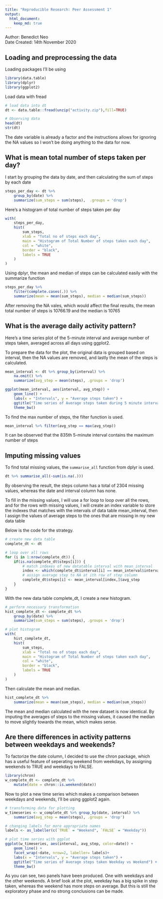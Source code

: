 ```yaml
---
title: "Reproducible Research: Peer Assessment 1"
output: 
  html_document:
    keep_md: true
---
```


Author: Benedict Neo  
Date Created: 14th November 2020

## Loading and preprocessing the data

Loading packages I'll be using
```r
library(data.table)
library(dplyr)
library(ggplot2)
```

Load data with fread
```r
# load data into dt
dt <- data.table::fread(unzip("activity.zip"),fill=TRUE)

# Observing data
head(dt)
str(dt)
```
The date variable is already a factor and the instructions allows for ignoring the 
NA values so I won't be doing anything to the data for now.

## What is mean total number of steps taken per day?

I start by grouping the data by date, and then calculating the sum of steps by
each date
```r
steps_per_day <- dt %>%
    group_by(date) %>%
    summarize(sum_steps = sum(steps),  .groups = 'drop')
```

Here's a histogram of total number of steps taken per day
```r
with(
    steps_per_day,
    hist(
        sum_steps,
        xlab = "Total no of steps each day",
        main = "Histogram of Total Number of steps taken each day",
        col = "white",
        border = "black",
        labels = TRUE
    )
)
```

Using dplyr, the mean and median of steps can be calculated easily with the summarize function

```r
steps_per_day %>%
    filter(complete.cases(.)) %>%
    summarize(mean = mean(sum_steps), median = median(sum_steps))
```

After removing the NA vales, which would affect the final results, the mean total number of steps is 10766.19 and the median is 10765

## What is the average daily activity pattern?

Here's a time series plot of the 5-minute interval and average number of steps taken, averaged across all days using ggplot2.

To prepare the data for the plot, the original data is grouped based on interval, then the NA values are removed, and lastly the mean of the steps is calculated.
```r
mean_interval <- dt %>% group_by(interval) %>%
    na.omit() %>%
    summarize(avg_step = mean(steps), .groups = 'drop')
```

```r
ggplot(mean_interval, aes(interval, avg_step)) +
    geom_line() +
    labs(x = "Intervals", y = "Average steps taken") +
    ggtitle("Time series of Average steps taken during 5 minute interval") +
    theme_bw()
```

To find the max number of steps, the filter function is used. 

```r
mean_interval %>% filter(avg_step == max(avg_step))
```
It can be observed that the 835th 5-minute interval contains the maximum number
of steps

## Imputing missing values

To find total missing values, the `summarise_all` function from dplyr is used.

```r
dt %>% summarise_all(~sum(is.na(.)))
```
By observing the result, the steps column has a total of 2304 missing values,
whereas the date and interval column has none.

To fill in the missing values, I will use a for loop to loop over all the rows,
and for the rows with missing values, I will create an index variable to
store the indexes that matches with the intervals of data table mean_interval, 
then I assign the values of average steps to the ones that are missing in my new data table

Below is the code for the strategy.

```r
# create new data table
complete_dt <- dt

# loop over all rows
for (i in 1:nrow(complete_dt)) {
    if(is.na(complete_dt$steps[i])) {
        # match indexes of new datatable interval with mean_interval
        index <- which(complete_dt$interval[i] == mean_interval$interval)
        # assign average step to NA at ith row of step column
        complete_dt$steps[i] <- mean_interval[index,]$avg_step
    }
}
```

With the new data table complete_dt, I create a new histogram. 

```r
# perform necessary transformation
hist_complete_dt <- complete_dt %>%
    group_by(date) %>%
    summarize(sum_steps = sum(steps), .groups = 'drop')

```
```r
# plot histogram
with(
    hist_complete_dt,
    hist(
        sum_steps,
        xlab = "Total no of steps each day",
        main = "Histogram of Total Number of steps taken each day",
        col = "white",
        border = "black",
        labels = TRUE
    )
)
```

Then calculate the mean and median. 

```r
hist_complete_dt %>%
    summarize(mean = mean(sum_steps), median = median(sum_steps))
```

The mean and median calculated with the new dataset is now identical. By imputing
the averages of steps to the missing values, it caused the median to move slightly 
towards the mean, which makes sense.


## Are there differences in activity patterns between weekdays and weekends?

To factorize the date column, I decided to use the chron package, which has a useful
feature of seperating weekend from weekdays, by assigning weekends to TRUE and 
weekdays to FALSE. 

```r
library(chron) 
w_complete_dt <- complete_dt %>%
    mutate(date = chron::is.weekend(date))
```

Now to plot a new time series which makes a comparison between weekdays and weekends,
I'll be using ggplot2 again.

```r
# transforming data for plotting
w_timeseries <- w_complete_dt %>% group_by(date, interval) %>%
    summarize(avg_step = mean(steps), .groups = 'drop')

# changing labels for more appropriate names
labels <- as_labeller(c(`TRUE` = "Weekend", `FALSE` = "Weekday"))

```
```r
# plot time series with ggplot
ggplot(w_timeseries, aes(interval, avg_step, color=date)) +
    geom_line() +
    facet_wrap(~date, nrow=2, labeller= labels)+
    labs(x = "Intervals", y = "Average steps taken") +
    ggtitle("Time series of Average steps taken Weekday vs Weekend") +
    theme_bw()
```

As you can see, two panels have been produced. One with weekdays and the other
weekends. A brief look at the plot, weekday has a big spike in step taken, whereas
the weekend has more steps on average. But this is still the exploratory phase and 
no strong conclusions can be made.

